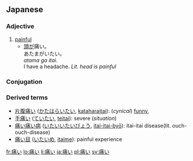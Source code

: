 ==Japanese==
{{ja-kanjitab|痛}} 
===Adjective===
{{ja-adj|kk|decl=i|hira=いたい|rom=itai}}

# [[painful]]
#*[[頭]]が痛い。<br>あたまがいたい。<br>''atama ga itai.''<br>I have a headache. ''Lit. head is painful''

===Conjugation===
{{ja-i|痛|いた|ita}}

===Derived terms===
*[[片腹痛い]] ([[かたはらいたい]], [[kataharaitai]]): (''cynical'') [[funny]], 
*[[手痛い]] ([[ていたい]], [[teitai]]): severe (''situation'')
*[[痛い痛い病]] ([[いたいいたいびょう]], [[itai-itai-byō]]): itai-itai disease(lit. ouch-ouch-disease)
*[[痛い目]] ([[いたいめ]], [[itaime]]): painful experience

[[fr:痛い]]
[[lo:痛い]]
[[li:痛い]]
[[ja:痛い]]
[[pl:痛い]]
[[sv:痛い]]